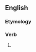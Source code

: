 ==English==

===Etymology===
{{suffix|en|increase|eth}}

===Verb===
{{head|en|verb form}}

# {{en-archaic third-person singular of|increase}}